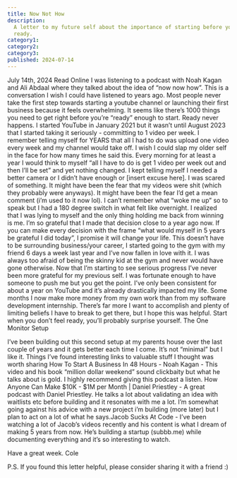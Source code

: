 ```yaml
---
title: Now Not How
description:
  A letter to my future self about the importance of starting before you feel
  ready.
category1:
category2:
category3:
published: 2024-07-14
---
```


July 14th, 2024 ​Read Online​ I was listening to a podcast with Noah Kagan and
Ali Abdaal where they talked about the idea of “now now how”. This is a
conversation I wish I could have listened to years ago. Most people never take
the first step towards starting a youtube channel or launching their first
business because it feels overwhelming. It seems like there’s 1000 things you
need to get right before you’re “ready” enough to start. Ready never happens. I
started YouTube in January 2021 but it wasn’t until August 2023 that I started
taking it seriously - committing to 1 video per week. I remember telling myself
for YEARS that all I had to do was upload one video every week and my channel
would take off. I wish I could slap my older self in the face for how many times
he said this. Every morning for at least a year I would think to myself “all I
have to do is get 1 video per week out and then I’ll be set” and yet nothing
changed. I kept telling myself I needed a better camera or I didn’t have enough
or [insert excuse here]. I was scared of something. It might have been the fear
that my videos were shit (which they probably were anyways). It might have been
the fear I’d get a mean comment (i’m used to it now lol). I can’t remember what
“woke me up” so to speak but I had a 180 degree switch in what felt like
overnight. I realized that I was lying to myself and the only thing holding me
back from winning is me. I’m so grateful that I made that decision close to a
year ago now. If you can make every decision with the frame “what would myself
in 5 years be grateful I did today”, I promise it will change your life. This
doesn’t have to be surrounding business/your career, I started going to the gym
with my friend 6 days a week last year and I’ve now fallen in love with it. I
was always too afraid of being the skinny kid at the gym and never would have
gone otherwise. Now that I’m starting to see serious progress I’ve never been
more grateful for my previous self. I was fortunate enough to have someone to
push me but you get the point. I’ve only been consistent for about a year on
YouTube and it’s already drastically impacted my life. Some months I now make
more money from my own work than from my software development internship.
There’s far more I want to accomplish and plenty of limiting beliefs I have to
break to get there, but I hope this was helpful. Start when you don’t feel
ready, you’ll probably surprise yourself. The One Monitor Setup

I’ve been building out this second setup at my parents house over the last
couple of years and it gets better each time I come. It’s not “minimal” but I
like it. Things I’ve found interesting links to valuable stuff I thought was
worth sharing ​How To Start A Business In 48 Hours - Noah Kagan​ - This video
and his book “million dollar weekend” sound clickbaity but what he talks about
is gold. I highly recommend giving this podcast a listen. ​How Anyone Can Make
$10K - $1M per Month | Daniel Priestley​ - A great podcast with Daniel
Priestley. He talks a lot about validating an idea with waitlists etc before
building and it resonates with me a lot. I’m somewhat going against his advice
with a new project i’m building (more later) but I plan to act on a lot of what
he says. ​Jacob Sucks At Code​ - I’ve been watching a lot of Jacob’s videos
recently and his content is what I dream of making 5 years from now. He’s
building a startup (​subbb.me​) while documenting everything and it’s so
interesting to watch.

Have a great week. Cole

P.S. If you found this letter helpful, please consider sharing it with a friend
:)
